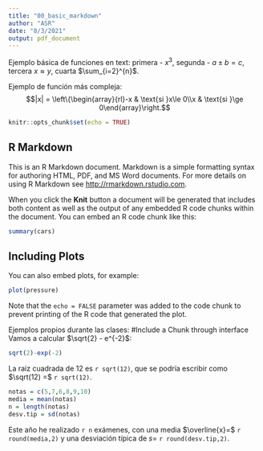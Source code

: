 ```yaml
---
title: "00_basic_markdown"
author: "ASR"
date: "8/3/2021"
output: pdf_document
---
```


Ejemplo básica de funciones en text: primera - $x^3$, segunda - $a\pm b = c$, tercera $x \approx y$, cuarta $\sum_{i=2}^{n}$.

Ejemplo de función más compleja:
$$|x| = \left\{\begin{array}{rl}-x & \text{si }x\le 0\\x & \text{si }\ge 0\end{array}\right.$$


```r
knitr::opts_chunk$set(echo = TRUE)
```

## R Markdown

This is an R Markdown document. Markdown is a simple formatting syntax for authoring HTML, PDF, and MS Word documents. For more details on using R Markdown see <http://rmarkdown.rstudio.com>.

When you click the **Knit** button a document will be generated that includes both content as well as the output of any embedded R code chunks within the document. You can embed an R code chunk like this:

```r
summary(cars)
```

## Including Plots

You can also embed plots, for example:

```r
plot(pressure)
```

Note that the `echo = FALSE` parameter was added to the code chunk to prevent printing of the R code that generated the plot.

Ejemplos propios durante las clases:
#Include a Chunk through interface
Vamos a calcular $\sqrt{2} - e^{-2}$:
```r
sqrt(2)-exp(-2)
```

La raiz cuadrada de 12 es `r sqrt(12)`, que se podría escribir como $\sqrt(12) =$ `r sqrt(12)`.

```r
notas = c(5,7,6,8,9,10)
media = mean(notas)
n = length(notas)
desv.tip = sd(notas)

```
Este año he realizado `r n` exámenes, con una media $\overline{x}=$ `r round(media,2)` y una desviación típica de $s=$ `r round(desv.tip,2)`.

